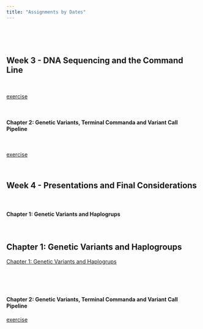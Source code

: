 ```yaml
---
title: "Assignments by Dates"
---
```


\

\

## **Week 3 - DNA Sequencing and the Command Line**



\

<a href="https://bioinformatics-bridge-course.netlify.app/exercises/exercises#chapter-2-command-line-or-terminal" > exercise</a>


\

#### Chapter 2: Genetic Variants, Terminal Commanda and Variant Call Pipeline

\

<a href="exercises/exercises#chapter-2-command-line-or-terminal" > exercise</a>

\

## **Week 4 - Presentations and Final Considerations**

\

#### Chapter 1: Genetic Variants and Haplogrups

\


## Chapter 1: Genetic Variants and Haplogroups

          
<a href="exercises/exercises#chapter-1-genetic-variants-and-haplogroups" > Chapter 1: Genetic Variants and Haplogrups</a>

\

\

#### Chapter 2: Genetic Variants, Terminal Commanda and Variant Call Pipeline

<a href="exercises/exercises#chapter-2-command-line-or-terminal" > exercise</a>

